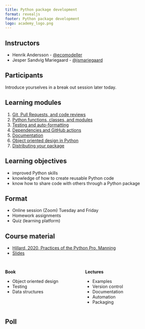 ```yaml
---
title: Python package development
format: revealjs
footer: Python package development
logo: academy_logo.png
---
```



## Instructors


* Henrik Andersson -  [@ecomodeller](https://github.com/ecomodeller)
* Jesper Sandvig Mariegaard - [@jsmariegaard](https://github.com/jsmariegaard)

## Participants

Introduce yourselves in a break out session later today.

## Learning modules

1. [Git, Pull Requests, and code reviews](01_version_control.qmd)
2. [Python functions, classes, and modules](02_function_classes.qmd)
3. [Testing and auto-formatting](03_testing.qmd)
3. [Dependencies and GitHub actions](04_dependencies_ci.qmd)
4. [Documentation](05_documentation.qmd)
6. [Object oriented design in Python](06_oop.qmd)
7. [Distributing your package](07_packaging.qmd)

## Learning objectives

* improved Python skills
* knowledge of how to create reusable Python code
* know how to share code with others through a Python package

## Format

* Online session (Zoom) Tuesday and Friday
* Homework assignments
* Quiz (learning platform)


## Course material

* [Hillard, 2020, Practices of the Python Pro, Manning](https://www.manning.com/books/practices-of-the-python-pro)
* [Slides](https://dhi.github.io/python-package-development)

##

::: {.columns}

::: {.column width="50%"}

**Book**

- Object oriented design
- Testing
- Data structures

:::

::: {.column width="50%"}

**Lectures**

- Examples
- Version control
- Documentation
- Automation
- Packaging

:::

::::

## Poll

